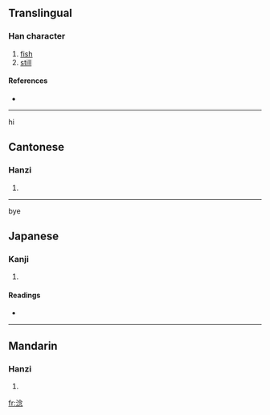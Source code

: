 ==Translingual==

===Han character===
{{Han char|rn=85|rad=水|as=08|sn=11|four=3813<sub>2</sub>|canj=水人戈心 (EOIP)}}

# [[fish]]
# [[still]]

====References====
* {{Han ref|kx=0631.170|dkj=17685|dj=1034.060|hdz=31655.040|uh=6DF0|ud=28144|bh=D5F9|bd=54777}}

----
hi

==Cantonese==

===Hanzi===
{{yue-hanzi|jyut=|y=nam4, nam6}}

# {{defn|Cantonese}}

----
bye

==Japanese==

===Kanji===
{{ja-kanji|grade=|rs=水08}}

# {{defn|Japanese}}

====Readings====
* {{ja-readings|on=[[でん]] (den), [[だん]] (dan), [[ねん]] (nen), [[あん]] (an), [[おん]] (on)|kun=[[にごる]] (nigoru)}}

----

==Mandarin==

===Hanzi===
{{cmn-hanzi|pin=[[niàn]] ([[nian4]])|wg=nien<sup>4</sup>}}

# {{defn|Mandarin}}

[[fr:淰]]